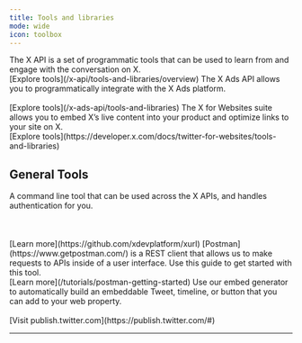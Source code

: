 ```yaml
---
title: Tools and libraries
mode: wide
icon: toolbox
---
```


<CardGroup cols={3}>
  <Card title="X API" icon="square-x-twitter" iconType="solid">
  The X API is a set of programmatic tools that can be used to learn from and engage with the conversation on X.

  <br />
  [Explore tools](/x-api/tools-and-libraries/overview) <Icon icon="angle-right"/>
  </Card>
  <Card title="X Ads API" icon="rectangle-ad" iconType="solid">
  The X Ads API allows you to programmatically integrate with the X Ads platform.

<br />
<br />
  [Explore tools](/x-ads-api/tools-and-libraries) <Icon icon="angle-right"/>
  </Card>
  <Card title="X for Websites" icon="laptop-code" iconType="solid">
  The X for Websites suite allows you to embed X’s live content into your product and optimize links to your site on X.

<br />
  [Explore tools](https://developer.x.com/docs/twitter-for-websites/tools-and-libraries) <Icon icon="angle-right"/>
  </Card>
</CardGroup>

## General Tools
<CardGroup cols={3}>
  <Card title="xurl" icon="key" iconType="solid">
  A command line tool that can be used across the X APIs, and handles authentication for you.

<br />
<br />
<br />
<br />
  [Learn more](https://github.com/xdevplatform/xurl) <Icon icon="angle-right"/>
  </Card>
  <Card title="Postman" icon="envelopes-bulk" iconType="solid">
  [Postman](https://www.getpostman.com/) is a REST client that allows us to make requests to APIs inside of a user interface. Use this guide to get started with this tool.

<br />
  [Learn more](/tutorials/postman-getting-started) <Icon icon="angle-right"/>
  </Card>
  <Card title="Embed generator" icon="terminal" iconType="solid">
  Use our embed generator to automatically build an embeddable Tweet, timeline, or button that you can add to your web property.

<br />
<br />
  [Visit publish.twitter.com](https://publish.twitter.com/#) <Icon icon="angle-right"/>
  </Card>
</CardGroup>

-----------------------


